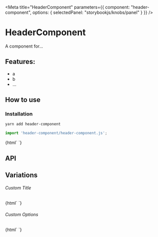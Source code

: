 

<Meta
  title="HeaderComponent"
  parameters={{
    component: "header-component",
    options: { selectedPanel: "storybookjs/knobs/panel" }
  }}
/>

# HeaderComponent

A component for...

## Features:

- a
- b
- ...

## How to use

### Installation

```bash
yarn add header-component
```

```js
import 'header-component/header-component.js';
```

<Preview withToolbar>
  <Story name="Basic">
    {html`
      <header-component title = "Logo name" pathInit = "javascript:;" ></header-component>
    `}
  </Story>
</Preview>

## API

<Props of="header-component" />

## Variations

###### Custom Title

<Story name="Titulo personalizado">
  {html`
    <header-component title = "Titulo aplicacion" pathInit = "javascript:;" ></header-component>
  `}
</Story>

###### Custom Options

<Story name="Menu de opciones">
  {html`
    <header-component pathInit = "javascript:;" title = "My Web App" .options = ${[
                                                          {name:'Page A' , path: 'javascript:;'},
                                                          {name:'Page B' , path: 'javascript:;'},
                                                          {name:'Page C' , path: 'javascript:;'}
                                                          ]} ></header-component>
  `}
</Story>


